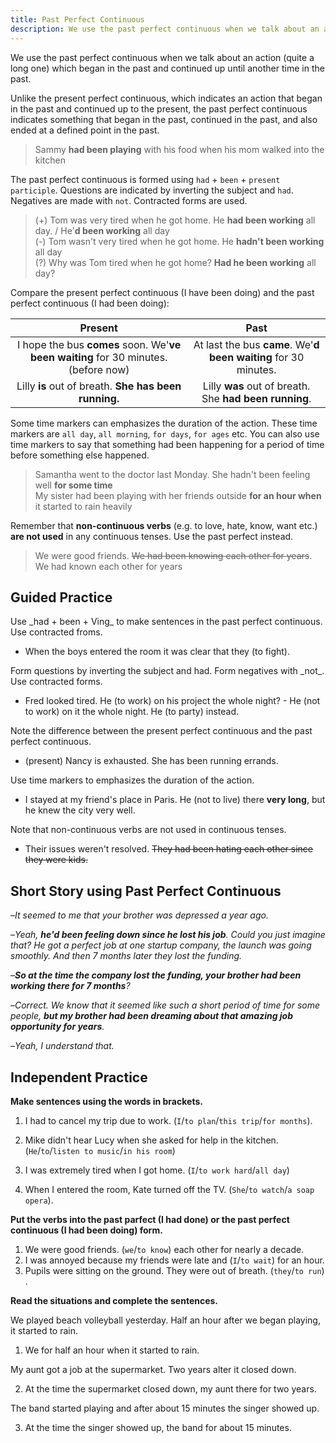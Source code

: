 ```yaml
---
title: Past Perfect Continuous
description: We use the past perfect continuous when we talk about an action (quite a long one) which began in the past and continued up until another time in the past.
---
```


We use the past perfect continuous when we talk about an action (quite a long one) which began in the past and continued up until another time in the past.

Unlike the present perfect continuous, which indicates an action that began in the past and continued up to the present, the past perfect continuous indicates something that began in the past, continued in the past, and also ended at a defined point in the past.

> Sammy **had been playing** with his food when his mom walked into the kitchen

The past perfect continuous is formed using `had` + `been` + `present participle`. Questions are indicated by inverting the subject and `had`. Negatives are made with `not`. Contracted forms are used.

> (+) Tom was very tired when he got home. He **had been working** all day. / He'**d been working** all day  
> (-) Tom wasn't very tired when he got home. He **hadn't been working** all day  
> (?) Why was Tom tired when he got home? **Had he been working** all day?

Compare the present perfect continuous (I have been doing) and the past perfect continuous (I had been doing):

|                                      Present                                       |                              Past                               |
| :--------------------------------------------------------------------------------: | :-------------------------------------------------------------: |
| I hope the bus **comes** soon. We'**ve been waiting** for 30 minutes. (before now) | At last the bus **came**. We'**d been waiting** for 30 minutes. |
|               Lilly **is** out of breath. **She has been running.**                |     Lilly **was** out of breath. She **had been running**.      |

Some time markers can emphasizes the duration of the action. These time markers are `all day`, `all morning`, `for days`, `for ages` etc. You can also use time markers to say that something had been happening for a period of time before something else happened.

> Samantha went to the doctor last Monday. She hadn't been feeling well **for some time**  
> My sister had been playing with her friends outside **for an hour when** it started to rain heavily

Remember that **non-continuous verbs** (e.g. to love, hate, know, want etc.) **are not used** in any continuous tenses. Use the past perfect instead.

> We were good friends. ~~We had been knowing each other for years~~. We had known each other for years

## Guided Practice

<Sidenote mt={8}>
  Use _had + been + Ving_ to make sentences in the past perfect continuous. Use contracted froms.
</Sidenote>

- When the boys entered the room it was clear that they (to fight). <InfoTooltip label="When the boys entered the room it was clear that they'd been fighting" />

<Sidenote>
  Form questions by inverting the subject and had. Form negatives with _not_. Use contracted forms.
</Sidenote>

- Fred looked tired. He (to work) on his project the whole night? - He (not to work) on it the whole night. He (to party) instead. <InfoTooltip label="Fred looked tired. Had he been working on his project the whole night? - He hadn't been working on it the whole night. He'd been partying instead." />

<Sidenote>
  Note the difference between the present perfect continuous and the past perfect continuous.
</Sidenote>

- (present) Nancy is exhausted. She has been running errands. <InfoTooltip label="Nancy was exhausted. She'd been running errands. (past perfect continuous)" />

<Sidenote>Use time markers to emphasizes the duration of the action.</Sidenote>

- I stayed at my friend's place in Paris. He (not to live) there **very long**, but he knew the city very well. <InfoTooltip label="I stayed at my friend's place in Paris. He hadn't been living there very long, but he knew the city very well." />

<Sidenote>Note that non-continuous verbs are not used in continuous tenses.</Sidenote>

- Their issues weren't resolved. ~~They had been hating each other since they were kids.~~ <InfoTooltip label="They had hated each other since they were kids" />

## Short Story using Past Perfect Continuous

–_It seemed to me that your brother was depressed a year ago._

–_Yeah, **he'd been feeling down since he lost his job**. Could you just imagine that? He got a perfect job at one startup company, the launch was going smoothly. And then 7 months later they lost the funding._

–_**So at the time the company lost the funding, your brother had been working there for 7 months**?_

–_Correct. We know that it seemed like such a short period of time for some people, **but my brother had been dreaming about that amazing job opportunity for years**._

–_Yeah, I understand that._

## Independent Practice

**Make sentences using the words in brackets.**

1. I had to cancel my trip due to work. (`I`/`to plan`/`this trip`/`for months`). <InfoTooltip label="I'd been planning this trip for months" />

2. Mike didn't hear Lucy when she asked for help in the kitchen. (`He`/`to`/`listen to music`/`in his room`) <InfoTooltip label="He'd been listening to music in his room" />

3. I was extremely tired when I got home. (`I`/`to work hard`/`all day`) <InfoTooltip label="I'd been working hard all day" />

4. When I entered the room, Kate turned off the TV. (`She`/`to watch`/`a soap opera`). <InfoTooltip label="She'd been watching a soap opera" />

**Put the verbs into the past parfect (I had done) or the past perfect continuous (I had been doing) form.**

1. We were good friends. (`we`/`to know`) <Blank /> each other for nearly a decade. <InfoTooltip label="We had known" />
2. I was annoyed because my friends were late and (`I`/`to wait`) <Blank /> for an hour. <InfoTooltip label="I'd been waiting" />
3. Pupils were sitting on the ground. They were out of breath. (`they`/`to run`) <Blank /> . <InfoTooltip label="They'd been running" />

**Read the situations and complete the sentences.**

We played beach volleyball yesterday. Half an hour after we began playing, it started to rain.

1. We <Blank /> for half an hour when it started to rain. <InfoTooltip label="We had been playing" />

My aunt got a job at the supermarket. Two years alter it closed down.

2. At the time the supermarket closed down, my aunt <Blank /> there for two years. <InfoTooltip label="my aunt had been working" />

The band started playing and after about 15 minutes the singer showed up.

3. At the time the singer showed up, the band <Blank /> for about 15 minutes. <InfoTooltip label="the band had been playing" />
